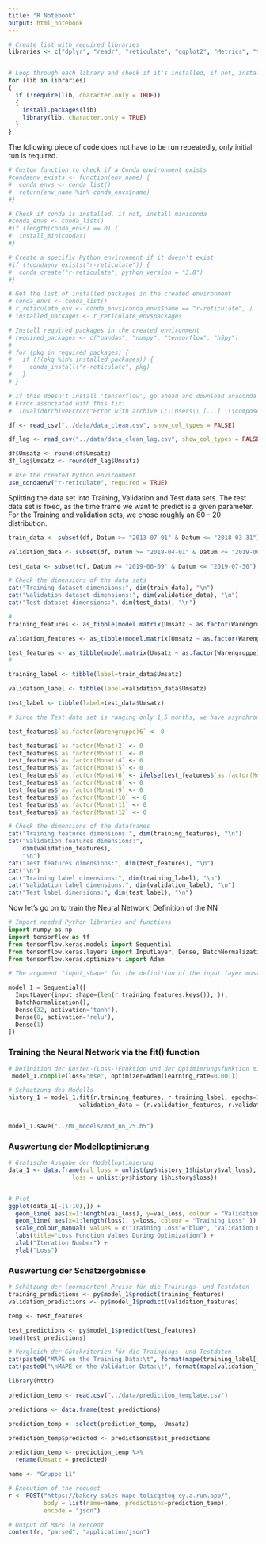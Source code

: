 ```yaml
---
title: "R Notebook"
output: html_notebook
---
```


```r
# Create list with required libraries
libraries <- c("dplyr", "readr", "reticulate", "ggplot2", "Metrics", "tidyverse", "glmnet", "e1071", "lubridate", "keras")


# Loop through each library and check if it's installed, if not, install it and then load it to include in this project
for (lib in libraries)
{
  if (!require(lib, character.only = TRUE))
  {
    install.packages(lib)
    library(lib, character.only = TRUE)
  }
}
```

The following piece of code does not have to be run repeatedly, only initial run is required.
```r

# Custom function to check if a Conda environment exists
#condaenv_exists <- function(env_name) {
#  conda_envs <- conda_list()
#  return(env_name %in% conda_envs$name)
#}

# Check if conda is installed, if not, install miniconda
#conda_envs <- conda_list()
#if (length(conda_envs) == 0) {
#  install_miniconda()
#}

# Create a specific Python environment if it doesn't exist
#if (!condaenv_exists("r-reticulate")) {
#  conda_create("r-reticulate", python_version = "3.8")
#}

# Get the list of installed packages in the created environment
# conda_envs <- conda_list()
# r_reticulate_env <- conda_envs[conda_envs$name == "r-reticulate", ]
# installed_packages <- r_reticulate_env$packages

# Install required packages in the created environment
# required_packages <- c("pandas", "numpy", "tensorflow", "h5py")
#
# for (pkg in required_packages) {
#   if (!(pkg %in% installed_packages)) {
#     conda_install("r-reticulate", pkg)
#   }
# }

# If this doesn't install 'tensorflow', go ahead and download anaconda from "https://www.anaconda.com/", open it up, go to environment and choose "r-reticulate". Then install the packages " "pandas", "numpy", "tensorflow", "h5py" " from the UI.
# Error associated with this fix:
# 'InvalidArchiveError("Error with archive C:\\Users\\ [...] \\\compose_set_interface.h.inc'")'
```

```r
df <- read_csv("../data/data_clean.csv", show_col_types = FALSE)

df_lag <- read_csv("../data/data_clean_lag.csv", show_col_types = FALSE)

df$Umsatz <- round(df$Umsatz)
df_lag$Umsatz <- round(df_lag$Umsatz)
```


```r
# Use the created Python environment
use_condaenv("r-reticulate", required = TRUE)

```

Splitting the data set into Training, Validation and Test data sets.
The test data set is fixed, as the time frame we want to predict is a given parameter. For the Training and validation sets, we chose roughly an 80 - 20 distribution.
```r

train_data <- subset(df, Datum >= "2013-07-01" & Datum <= "2018-03-31")

validation_data <- subset(df, Datum >= "2018-04-01" & Datum <= "2019-06-08")

test_data <- subset(df, Datum >= "2019-06-09" & Datum <= "2019-07-30")

# Check the dimensions of the data sets
cat("Training dataset dimensions:", dim(train_data), "\n")
cat("Validation dataset dimensions:", dim(validation_data), "\n")
cat("Test dataset dimensions:", dim(test_data), "\n")

```

```r
#
training_features <- as_tibble(model.matrix(Umsatz ~ as.factor(Warengruppe) +  as.factor(Wochentag) + as.factor(Monat) + Datum + Bewoelkung + Temperatur + as.logical(KielerWoche) + as.logical(FerienSH) + Windgeschwindigkeit, train_data))

validation_features <- as_tibble(model.matrix(Umsatz ~ as.factor(Warengruppe) +  as.factor(Wochentag) + as.factor(Monat) + Datum + Bewoelkung + Temperatur + as.logical(KielerWoche) + as.logical(FerienSH) + Windgeschwindigkeit, validation_data))

test_features <- as_tibble(model.matrix(Umsatz ~ as.factor(Warengruppe) +  as.factor(Wochentag) + as.factor(Monat) + Datum + Bewoelkung + Temperatur + as.logical(KielerWoche) + as.logical(FerienSH) + Windgeschwindigkeit, test_data))
#

training_label <- tibble(label=train_data$Umsatz)

validation_label <- tibble(label=validation_data$Umsatz)

test_label <- tibble(label=test_data$Umsatz)

# Since the Test data set is ranging only 1,5 months, we have asynchronous data frame dimensions. We add the following columns to allow the model to predict those values here as well.

test_features$`as.factor(Warengruppe)6` <- 0

test_features$`as.factor(Monat)2` <- 0
test_features$`as.factor(Monat)3` <- 0
test_features$`as.factor(Monat)4` <- 0
test_features$`as.factor(Monat)5` <- 0
test_features$`as.factor(Monat)6` <- ifelse(test_features$`as.factor(Monat)7` == 0, 1, 0)
test_features$`as.factor(Monat)8` <- 0
test_features$`as.factor(Monat)9` <- 0
test_features$`as.factor(Monat)10` <- 0
test_features$`as.factor(Monat)11` <- 0
test_features$`as.factor(Monat)12` <- 0

```

```r
# Check the dimensions of the dataframes
cat("Training features dimensions:", dim(training_features), "\n")
cat("Validation features dimensions:",
    dim(validation_features),
    "\n")
cat("Test features dimensions:", dim(test_features), "\n")
cat("\n")
cat("Training label dimensions:", dim(training_label), "\n")
cat("Validation label dimensions:", dim(validation_label), "\n")
cat("Test label dimensions:", dim(test_label), "\n")


```


Now let's go on to train the Neural Network!
Definition of the NN
```python

# Import needed Python libraries and functions
import numpy as np
import tensorflow as tf
from tensorflow.keras.models import Sequential
from tensorflow.keras.layers import InputLayer, Dense, BatchNormalization, Dropout
from tensorflow.keras.optimizers import Adam

# The argument "input_shape" for the definition of the input layer must include the number input variables (features) used for the model. To automatically calculate this number, we use the  function `r.training_features.keys()`, which returns the list of variable names of the dataframe `training_features`. Then, the function `len()` returns the length of this list of variable names (i.e. the number of variables in the input).

model_1 = Sequential([
  InputLayer(input_shape=(len(r.training_features.keys()), )),
  BatchNormalization(),
  Dense(32, activation='tanh'),
  Dense(8, activation='relu'),
  Dense(1)
])

```


### Training the Neural Network via the fit() function
```python

# Definition der Kosten-(Loss-)Funktion und der Optimierungsfunktion mit seinen Hyperparametern
 model_1.compile(loss="mse", optimizer=Adam(learning_rate=0.001))

# Schaetzung des Modells
history_1 = model_1.fit(r.training_features, r.training_label, epochs=1200,
                    validation_data = (r.validation_features, r.validation_label), verbose=0)


model_1.save("../ML_models/mod_nn_25.h5")
```

### Auswertung der Modelloptimierung
```r

# Grafische Ausgabe der Modelloptimierung
data_1 <- data.frame(val_loss = unlist(py$history_1$history$val_loss),
                  loss = unlist(py$history_1$history$loss))


# Plot
ggplot(data_1[-(1:10),]) +
  geom_line( aes(x=1:length(val_loss), y=val_loss, colour = "Validation Loss" )) +
  geom_line( aes(x=1:length(loss), y=loss, colour = "Training Loss" )) +
  scale_colour_manual( values = c("Training Loss"="blue", "Validation Loss"="red") ) +
  labs(title="Loss Function Values During Optimization") +
  xlab("Iteration Number") +
  ylab("Loss")

```


### Auswertung der Schätzergebnisse ###
```r

# Schätzung der (normierten) Preise für die Trainings- und Testdaten
training_predictions <- py$model_1$predict(training_features)
validation_predictions <- py$model_1$predict(validation_features)

temp <- test_features

test_predictions <- py$model_1$predict(test_features)
head(test_predictions)

# Vergleich der Gütekriterien für die Traingings- und Testdaten
cat(paste0("MAPE on the Training Data:\t", format(mape(training_label[[1]], training_predictions), digits=3, nsmall=2)))
cat(paste0("\nMAPE on the Validation Data:\t", format(mape(validation_label[[1]], validation_predictions), digits=3, nsmall=2)))

```


```r
library(httr)

prediction_temp <- read.csv("../data/prediction_template.csv")

predictions <- data.frame(test_predictions)

prediction_temp <- select(prediction_temp, -Umsatz)

prediction_temp$predicted <- predictions$test_predictions

prediction_temp <- prediction_temp %>%
  rename(Umsatz = predicted)

name <- "Gruppe 11"

# Execution of the request
r <- POST("https://bakery-sales-mape-tolicqztoq-ey.a.run.app/", 
          body = list(name=name, predictions=prediction_temp),
          encode = "json")

# Output of MAPE in Percent
content(r, "parsed", "application/json")
```

